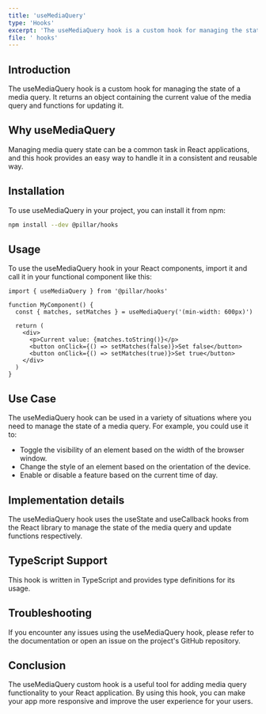 ```yaml
---
title: 'useMediaQuery'
type: 'Hooks'
excerpt: 'The useMediaQuery hook is a custom hook for managing the state of a media query. It returns an object containing the current value of the media query and functions for updating it.'
file: ' hooks'
---
```


## Introduction

The useMediaQuery hook is a custom hook for managing the state of a media query. It returns an object containing the current value of the media query and functions for updating it.

## Why useMediaQuery

Managing media query state can be a common task in React applications, and this hook provides an easy way to handle it in a consistent and reusable way.

## Installation

To use useMediaQuery in your project, you can install it from npm:

```bash
npm install --dev @pillar/hooks
```

## Usage

To use the useMediaQuery hook in your React components, import it and call it in your functional component like this:

```tsx
import { useMediaQuery } from '@pillar/hooks'

function MyComponent() {
  const { matches, setMatches } = useMediaQuery('(min-width: 600px)')

  return (
    <div>
      <p>Current value: {matches.toString()}</p>
      <button onClick={() => setMatches(false)}>Set false</button>
      <button onClick={() => setMatches(true)}>Set true</button>
    </div>
  )
}
```

## Use Case

The useMediaQuery hook can be used in a variety of situations where you need to manage the state of a media query. For example, you could use it to:

- Toggle the visibility of an element based on the width of the browser window.
- Change the style of an element based on the orientation of the device.
- Enable or disable a feature based on the current time of day.

## Implementation details

The useMediaQuery hook uses the useState and useCallback hooks from the React library to manage the state of the media query and update functions respectively.

## TypeScript Support

This hook is written in TypeScript and provides type definitions for its usage.

## Troubleshooting

If you encounter any issues using the useMediaQuery hook, please refer to the documentation or open an issue on the project's GitHub repository.

## Conclusion

The useMediaQuery custom hook is a useful tool for adding media query functionality to your React application. By using this hook, you can make your app more responsive and improve the user experience for your users.
